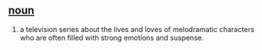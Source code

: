 == [[noun]] == 
#a television series about the lives and loves of melodramatic characters who are often filled with strong emotions and suspense.
